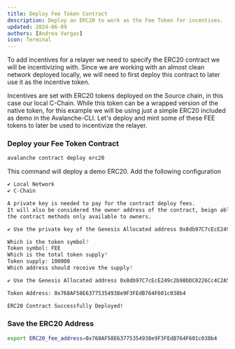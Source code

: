 ```yaml
---
title: Deploy Fee Token Contract
description: Deploy an ERC20 to work as the Fee Token for incentives.
updated: 2024-06-09
authors: [Andrea Vargas]
icon: Terminal
---
```



To add incentives for a relayer we need to specify the ERC20 contract we will be incentivizing with. Since we are working with an almost clean network deployed locally, we will need to first deploy this contract to later use it as the incentive token. 

Incentives are set with ERC20 tokens deployed on the Source chain, in this case our local C-Chain. While this token can be a wrapped version of the native token, for this example we will be using just a simple ERC20 included as demo in the Avalanche-CLI. Let's deploy and mint some of these FEE tokens to later be used to incentivize the relayer.


<Steps>
<Step>

### Deploy your Fee Token Contract

```bash
avalanche contract deploy erc20
```
This command will deploy a demo ERC20. Add the following configuration

```bash
✔ Local Network
✔ C-Chain

A private key is needed to pay for the contract deploy fees.
It will also be considered the owner address of the contract, beign able to call
the contract methods only available to owners.

✔ Use the private key of the Genesis Allocated address 0x8db97C7cEcE249c2b98bDC0226Cc4C2A57BF52FC

Which is the token symbol?
Token symbol: FEE
Which is the total token supply?
Token supply: 100000
Which address should receive the supply?

✔ Use the Genesis Allocated address 0x8db97C7cEcE249c2b98bDC0226Cc4C2A57BF52FC

Token Address: 0x768AF58E63775354938e9F3FEdB764F601c038b4

ERC20 Contract Successfully Deployed!
```

</Step>
<Step>

### Save the ERC20 Address

```bash
export ERC20_fee_address=0x768AF58E63775354938e9F3FEdB764F601c038b4
```

</Step>
</Steps>
